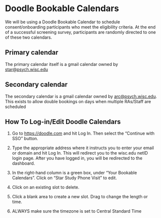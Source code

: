# Doodle Bookable Calendars {#sec-doodle}

We will be using a Doodle Bookable Calendar to schedule consent/onboarding participants who meet the eligibility criteria. At the end of a successful screening survey, participants are randomly directed to one of these two calendars. 

## Primary calendar

The primary calendar itself is a gmail calendar owned by [star@psych.wisc.edu](mailto:star@psych.wisc.edu) 

## Secondary calendar

The secondary calendar is a gmail calendar owned by [arc@psych.wisc.edu](mailto:arc@psych.wisc.edu). This exists to allow double bookings on days when multiple RAs/Staff are scheduled

## How To Log-in/Edit Doodle Calendars

1.  Go to <https://doodle.com> and hit Log In. Then select the "Continue
    with SSO" button.

2.  Type the appropriate address where it     instructs you to enter your email or domain and hit Log In. This
    will redirect you to the wisc.edu netID login page. After you have     logged in, you will be redirected to the dashboard.

3.  In the right-hand column is a green box, under "Your Bookable
    Calendars". Click on "Star Study Phone Visit" to edit.

4.  Click on an existing slot to delete.

5.  Click a blank area to create a new slot. Drag to change the length
    or time.

6.  ALWAYS make sure the timezone is set to Central Standard Time 

